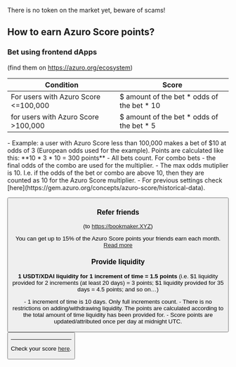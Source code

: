 
<PageHeadline
  title="Azuro Score"
  subTitle="Azuro Score points will be convertible into $AZUR tokens after the $AZUR token is launched"
/>


<Callout type="alert">
  There is no token on the market yet, beware of scams!
</Callout>


## How to earn Azuro Score points?

### Bet using frontend dApps
(find them on https://azuro.org/ecosystem)

| Condition | Score |
|---|---|
| For users with Azuro Score \<=100,000 | $ amount of the bet * odds of the bet * 10 |
| for users with Azuro Score \>100,000 | $ amount of the bet * odds of the bet * 5 |

<Callout type="info">
  - Example: a user with Azuro Score less than 100,000 makes a bet of $10 at odds of 3 (European odds used for the example). Points are calculated like this: **10 * 3 * 10 = 300 points**
  - All bets count. For combo bets - the final odds of the combo are used for the multiplier.
  - The max odds mutiplier is 10. I.e. if the odds of the bet or combo are above 10, then they are counted as 10 for the Azuro Score multiplier.
  - For previous settings check [here](https://gem.azuro.org/concepts/azuro-score/historical-data).
</Callout>

<Button
  className="mt-6"
  title="Go to Frontends"
  toTab="https://azuro.org/frontends"
/>

### Refer friends
(to https://bookmaker.XYZ)

You can get up to 15% of the Azuro Score points your friends earn each month. [Read more](https://docs.bookmaker.xyz/for-bookmaker.xyz-users/refer-a-friend)

### Provide liquidity

**1 USDT/XDAI liquidity for 1 increment of time = 1.5 points** (i.e. \$1 liquidity provided for 2 increments
(at least 20 days) = 3 points; $1 liquidity provided for 35 days = 4.5 points; and so on…)

<Callout type="info">
  - 1 increment of time is 10 days. Only full increments count.
  - There is no restrictions on adding/withdrawing liquidity. The points are calculated according to the total amount of time liquidity has been provided for.
  - Score points are updated/attributed once per day at midnight UTC.
</Callout>

<Button
  className="mt-6"
  title="Go to Liquidity Pools"
  toTab="https://www.azuro.org/liquidity"
/>

---

Check your score [here](https://www.azuro.org/score).

